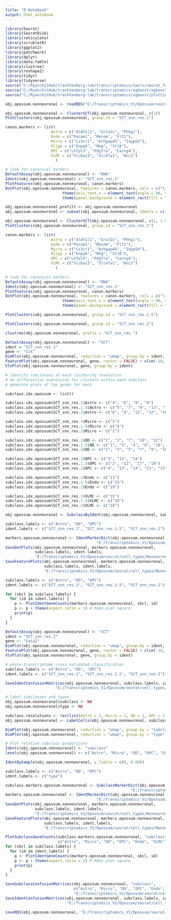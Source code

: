 ```yaml
---
title: "R Notebook"
output: html_notebook
---
```


```r

library(Seurat)
library(SeuratDisk)
library(reticulate)
library(scrubletR)
library(ggplot2)
library(patchwork)
library(dplyr)
library(data.table)
library(clustree)
library(reshape2)
library(tidyr)
library(tidyverse)
source("C:/Ryan/GitHub/trachtenberg-lab/transcriptomics/tools/seurat_functions.R")
source("C:/Ryan/GitHub/trachtenberg-lab/transcriptomics/xgboost/xgboost_train.R")
source("C:/Ryan/GitHub/trachtenberg-lab/transcriptomics/xgboost/plottingFxns.R")

obj.opossum.nonneuronal <- readRDS("E:/Transcriptomics_V1/Opossum/seurat/opossum_v1_nonneuronal.rds")

```


```r

obj.opossum.nonneuronal <- ClusterSCT(obj.opossum.nonneuronal, c(1))
PlotClusters(obj.opossum.nonneuronal, group.id = "SCT_snn_res.1")

```


```r

canon.markers <- list(
                    Astro = c("Aldh1l1", "Grin2c", "Phkg1"), 
                    Endo = c("Pecam1", "Mecom", "Flt1"), 
                    Micro = c("Cx3cr1", "Arhgap45", "Inpp5d"), 
                    Oligo = c("Enpp6", "Mog", "St18"), 
                    OPC = c("Lhfpl3", "Pdgfra", "Cacng4"),
                    VLMC = c("Slc6a13", "Slc47a1", "Bnc2")
                      )

# look for canonical markers
DefaultAssay(obj.opossum.nonneuronal) <- "RNA"
Idents(obj.opossum.nonneuronal) <- "SCT_snn_res.1"
PlotFeatures(obj.opossum.nonneuronal, canon.markers)
DotPlot(obj.opossum.nonneuronal, features = canon.markers, cols = c("lightgrey", "red"), scale = FALSE) + 
                         theme(axis.text.x = element_text(angle = 90, vjust = 0.25)) + 
                         theme(panel.background = element_rect(fill = "white", color = NA), plot.background = element_rect(fill = "white", color = NA)) + NoLegend()

```


```r

obj.opossum.nonneuronal.prefilt <- obj.opossum.nonneuronal
obj.opossum.nonneuronal <- subset(obj.opossum.nonneuronal, idents = c(7, 11), invert = TRUE)

```


```r

obj.opossum.nonneuronal <- ClusterSCT(obj.opossum.nonneuronal, c(1, 1.5, 2))
PlotClusters(obj.opossum.nonneuronal, group.id = "SCT_snn_res.1")

canon.markers <- list(
                    Astro = c("Aldh1l1", "Grin2c", "Phkg1"), 
                    Endo = c("Pecam1", "Mecom", "Flt1"), 
                    Micro = c("Cx3cr1", "Arhgap45", "Inpp5d"), 
                    Oligo = c("Enpp6", "Mog", "St18"), 
                    OPC = c("Lhfpl3", "Pdgfra", "Cacng4"),
                    VLMC = c("Slc6a13", "Slc47a1", "Bnc2")
                      )

# look for canonical markers
DefaultAssay(obj.opossum.nonneuronal) <- "RNA"
Idents(obj.opossum.nonneuronal) <- "SCT_snn_res.1"
PlotFeatures(obj.opossum.nonneuronal, canon.markers)
DotPlot(obj.opossum.nonneuronal, features = canon.markers, cols = c("lightgrey", "red"), scale = FALSE) + 
                         theme(axis.text.x = element_text(angle = 90, vjust = 0.25)) + 
                         theme(panel.background = element_rect(fill = "white", color = NA), plot.background = element_rect(fill = "white", color = NA)) + NoLegend()

```


```r

PlotClusters(obj.opossum.nonneuronal, group.id = "SCT_snn_res.1.5")

```


```r

PlotClusters(obj.opossum.nonneuronal, group.id = "SCT_snn_res.2")

```


```r

clustree(obj.opossum.nonneuronal, prefix = "SCT_snn_res.")

```


```r

DefaultAssay(obj.opossum.nonneuronal) <- "SCT"
ident = "SCT_snn_res.1"
gene <- "Cck"
DimPlot(obj.opossum.nonneuronal, reduction = "umap", group.by = ident, label = TRUE, raster = FALSE) + NoLegend() + xlim(-18, 18) + ylim(-18, 18) + coord_equal()
FeaturePlot(obj.opossum.nonneuronal, gene, raster = FALSE) + xlim(-18, 18) + ylim(-18, 18) + coord_equal()
VlnPlot(obj.opossum.nonneuronal, gene, group.by = ident)

```


```r

# identify subclasses at each clustering resolution
# do differential expression for clusters within each subclass
# generate plots of top genes for each

subclass.idx.opossum <- list()

subclass.idx.opossum$SCT_snn_res.1$Astro <- c("4", "6", "8", "9")
subclass.idx.opossum$SCT_snn_res.1.5$Astro <- c("5", "7", "9", "13", "14", "18")
subclass.idx.opossum$SCT_snn_res.2$Astro <- c("6", "8", "11", "12", "16", "17", "22")

subclass.idx.opossum$SCT_snn_res.1$Micro <- c("5")
subclass.idx.opossum$SCT_snn_res.1.5$Micro <- c("6")
subclass.idx.opossum$SCT_snn_res.2$Micro <- c("2")

subclass.idx.opossum$SCT_snn_res.1$OD <- c("1", "2", "7", "10", "12")
subclass.idx.opossum$SCT_snn_res.1.5$OD <- c("1", "3", "4", "8", "10", "11", "16")
subclass.idx.opossum$SCT_snn_res.2$OD <- c("1", "3", "5", "7", "9", "10", "15", "18", "20")

subclass.idx.opossum$SCT_snn_res.1$OPC <- c("3", "13", "14")
subclass.idx.opossum$SCT_snn_res.1.5$OPC <- c("2", "12", "17", "19")
subclass.idx.opossum$SCT_snn_res.2$OPC <- c("4", "13", "14", "21", "23")

subclass.idx.opossum$SCT_snn_res.1$Endo <- c("11")
subclass.idx.opossum$SCT_snn_res.1.5$Endo <- c("15")
subclass.idx.opossum$SCT_snn_res.2$Endo <- c("19")

subclass.idx.opossum$SCT_snn_res.1$VLMC <- c("15")
subclass.idx.opossum$SCT_snn_res.1.5$VLMC <- c("20")
subclass.idx.opossum$SCT_snn_res.2$VLMC <- c("24")

obj.opossum.nonneuronal <- SubclassByIdent(obj.opossum.nonneuronal, subclass.idx.opossum)

```


```r

subclass.labels <- c("Astro", "OD", "OPC")
ident.labels <- c("SCT_snn_res.1", "SCT_snn_res.1.5", "SCT_snn_res.2")

markers.opossum.nonneuronal <- IdentMarkerDict(obj.opossum.nonneuronal, subclass.labels, ident.labels,
                                        "E:/Transcriptomics_V1/Opossum/seurat/marker_genes/Nonneuronal/markerdict_clusters.rds")
SaveDotPlots(obj.opossum.nonneuronal, markers.opossum.nonneuronal,
             subclass.labels, ident.labels,
             "E:/Transcriptomics_V1/Opossum/seurat/cell_types/Nonneuronal/", "ENSMODG")
SaveFeaturePlots(obj.opossum.nonneuronal, markers.opossum.nonneuronal,
                 subclass.labels, ident.labels,
                 "E:/Transcriptomics_V1/Opossum/seurat/cell_types/Nonneuronal/")

```


```r

subclass.labels <- c("Astro", "OD", "OPC")
ident.labels <- c("SCT_snn_res.1", "SCT_snn_res.1.5", "SCT_snn_res.2")

for (sbcl in subclass.labels) {
  for (id in ident.labels) {
    p <- PlotIdentGeneCounts(markers.opossum.nonneuronal, sbcl, id)
    p <- p + theme(aspect.ratio = 1) # Make plot square
    print(p)
  }
}

```


```r

DefaultAssay(obj.opossum.nonneuronal) <- "SCT"
ident = "SCT_snn_res.1"
gene <- "Gata2"
DimPlot(obj.opossum.nonneuronal, reduction = "umap", group.by = ident, label = TRUE, raster = FALSE) + NoLegend() + xlim(-18, 18) + ylim(-18, 18) + coord_equal()
FeaturePlot(obj.opossum.nonneuronal, gene, raster = FALSE) + xlim(-18, 18) + ylim(-18, 18) + coord_equal()
VlnPlot(obj.opossum.nonneuronal, gene, group.by = ident)

```


```r

# whole-transcriptome cross-validated classification
subclass.labels <- c("Astro", "OD", "OPC")
ident.labels <- c("SCT_snn_res.1", "SCT_snn_res.1.5", "SCT_snn_res.2")

SaveIdentConfusionMatrices(obj.opossum.nonneuronal, subclass.labels, ident.labels, 
                      "E:/Transcriptomics_V1/Opossum/seurat/cell_types/Nonneuronal/")

```


```r

# label subclasses and types
obj.opossum.nonneuronal$subclass <- NA
obj.opossum.nonneuronal$type <- NA

subclass.resolutions <- rev(list(Astro = 1, Micro = 1, OD = 1, OPC = 1, Endo = 1, VLMC = 1))
obj.opossum.nonneuronal <- LabelCells(obj.opossum.nonneuronal, subclass.resolutions)

```


```r

DimPlot(obj.opossum.nonneuronal, reduction = "umap", group.by = "subclass", label = TRUE, raster = FALSE) + NoLegend() + xlim(-18, 18) + ylim(-18, 18) + coord_equal()
DimPlot(obj.opossum.nonneuronal, reduction = "umap", group.by = "type", label = TRUE, raster = FALSE) + NoLegend() + xlim(-18, 18) + ylim(-18, 18) + coord_equal()

```


```r

# Plot relative subclass proportions
Idents(obj.opossum.nonneuronal) <- "subclass"
levels(obj.opossum.nonneuronal) <- c("Astro", "Micro", "OD", "OPC", "Endo", "VLMC")

IdentBySample(obj.opossum.nonneuronal, y_limits = c(0, 0.60))

```


```r

subclass.labels <- c("Astro", "OD", "OPC")
ident.labels <- c("type")

subclass.markers.opossum.nonneuronal <- SubclassMarkerDict(obj.opossum.nonneuronal, "subclass",
                                                       "E:/Transcriptomics_V1/Opossum/seurat/marker_genes/Nonneuronal/markerdict_subclass.rds")
markers.opossum.nonneuronal <- IdentMarkerDict(obj.opossum.nonneuronal, subclass.labels, ident.labels,
                                        "E:/Transcriptomics_V1/Opossum/seurat/marker_genes/Nonneuronal/markerdict_types.rds")
SaveDotPlots(obj.opossum.nonneuronal, markers.opossum.nonneuronal,
             subclass.labels, ident.labels,
             "E:/Transcriptomics_V1/Opossum/seurat/cell_types/Nonneuronal/", "ENSMODG")
SaveFeaturePlots(obj.opossum.nonneuronal, markers.opossum.nonneuronal,
                 subclass.labels, ident.labels,
                 "E:/Transcriptomics_V1/Opossum/seurat/cell_types/Nonneuronal/")

PlotSubclassGeneCounts(subclass.markers.opossum.nonneuronal, "subclass", 
                       c("Astro", "Micro", "OD", "OPC", "Endo", "VLMC")) + theme(aspect.ratio = 1)
for (sbcl in subclass.labels) {
  for (id in ident.labels) {
    p <- PlotIdentGeneCounts(markers.opossum.nonneuronal, sbcl, id)
    p <- p + theme(aspect.ratio = 1) # Make plot square
    print(p)
  }
}

SaveSubclassConfusionMatrices(obj.opossum.nonneuronal, "subclass",
                              c("Astro", "Micro", "OD", "OPC", "Endo", "VLMC"),
                              "E:/Transcriptomics_V1/Opossum/seurat/cell_types/Nonneuronal/")
SaveIdentConfusionMatrices(obj.opossum.nonneuronal, subclass.labels, ident.labels,
                           "E:/Transcriptomics_V1/Opossum/seurat/cell_types/Nonneuronal/")

```


```r

saveRDS(obj.opossum.nonneuronal, "E:/Transcriptomics_V1/Opossum/seurat/opossum_v1_nonneuronal_processed.rds")

```

